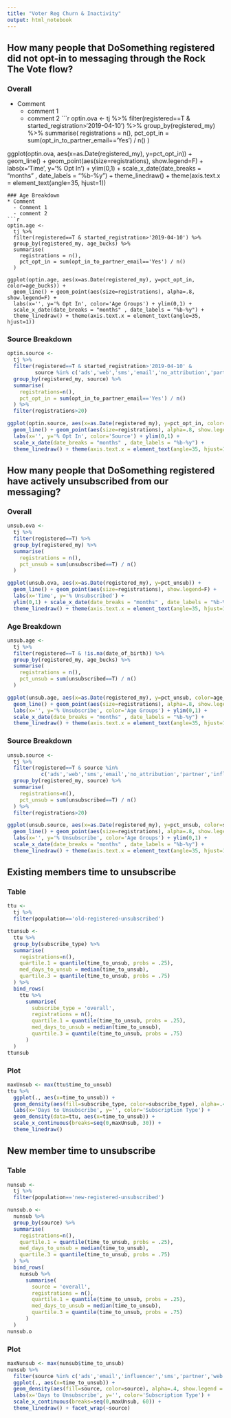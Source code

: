 ```yaml
---
title: "Voter Reg Churn & Inactivity"
output: html_notebook
---
```



## How many people that DoSomething registered did not opt-in to messaging through the Rock The Vote flow? {.tabset .tabset-pills}
### Overall
* Comment
  - comment 1 
  - comment 2
```r
optin.ova <-
  tj %>%
  filter(registered==T & started_registration>'2019-04-10') %>%
  group_by(registered_my) %>%
  summarise(
    registrations = n(),
    pct_opt_in = sum(opt_in_to_partner_email=='Yes') / n()
  )

ggplot(optin.ova, aes(x=as.Date(registered_my), y=pct_opt_in)) +
  geom_line() + geom_point(aes(size=registrations), show.legend=F) +
  labs(x='Time', y='% Opt In') +
  ylim(0,1) + scale_x_date(date_breaks = "months" , date_labels = "%b-%y") +
  theme_linedraw() + theme(axis.text.x = element_text(angle=35, hjust=1))
```
### Age Breakdown
* Comment
  - Comment 1
  - comment 2
```r
optin.age <-
  tj %>%
  filter(registered==T & started_registration>'2019-04-10') %>%
  group_by(registered_my, age_bucks) %>%
  summarise(
    registrations = n(),
    pct_opt_in = sum(opt_in_to_partner_email=='Yes') / n()
  )

ggplot(optin.age, aes(x=as.Date(registered_my), y=pct_opt_in, color=age_bucks)) +
  geom_line() + geom_point(aes(size=registrations), alpha=.8, show.legend=F) +
  labs(x='', y='% Opt In', color='Age Groups') + ylim(0,1) +
  scale_x_date(date_breaks = "months" , date_labels = "%b-%y") +
  theme_linedraw() + theme(axis.text.x = element_text(angle=35, hjust=1))
```
### Source Breakdown
```r
optin.source <-
  tj %>%
  filter(registered==T & started_registration>'2019-04-10' &
         source %in% c('ads','web','sms','email','no_attribution','partner','influencer')) %>%
  group_by(registered_my, source) %>%
  summarise(
    registrations=n(),
    pct_opt_in = sum(opt_in_to_partner_email=='Yes') / n()
  ) %>%
  filter(registrations>20)

ggplot(optin.source, aes(x=as.Date(registered_my), y=pct_opt_in, color=source)) +
  geom_line() + geom_point(aes(size=registrations), alpha=.8, show.legend=F) +
  labs(x='', y='% Opt In', color='Source') + ylim(0,1) +
  scale_x_date(date_breaks = "months" , date_labels = "%b-%y") +
  theme_linedraw() + theme(axis.text.x = element_text(angle=35, hjust=1))
```
## {-}

## How many people that DoSomething registered have actively unsubscribed from our messaging? {.tabset .tabset-pills}
### Overall
```r
unsub.ova <-
  tj %>%
  filter(registered==T) %>%
  group_by(registered_my) %>%
  summarise(
    registrations = n(),
    pct_unsub = sum(unsubscribed==T) / n()
  )

ggplot(unsub.ova, aes(x=as.Date(registered_my), y=pct_unsub)) +
  geom_line() + geom_point(aes(size=registrations), show.legend=F) +
  labs(x='Time', y='% Unsubscribed') +
  ylim(0,1) + scale_x_date(date_breaks = "months" , date_labels = "%b-%y") +
  theme_linedraw() + theme(axis.text.x = element_text(angle=35, hjust=1))
```

### Age Breakdown
```r
unsub.age <-
  tj %>%
  filter(registered==T & !is.na(date_of_birth)) %>%
  group_by(registered_my, age_bucks) %>%
  summarise(
    registrations = n(),
    pct_unsub = sum(unsubscribed==T) / n()
  )

ggplot(unsub.age, aes(x=as.Date(registered_my), y=pct_unsub, color=age_bucks)) +
  geom_line() + geom_point(aes(size=registrations), alpha=.8, show.legend=F) +
  labs(x='', y='% Unsubscribe', color='Age Groups') + ylim(0,1) +
  scale_x_date(date_breaks = "months" , date_labels = "%b-%y") +
  theme_linedraw() + theme(axis.text.x = element_text(angle=35, hjust=1))
```

### Source Breakdown
```r
unsub.source <-
  tj %>%
  filter(registered==T & source %in%
           c('ads','web','sms','email','no_attribution','partner','influencer')) %>%
  group_by(registered_my, source) %>%
  summarise(
    registrations=n(),
    pct_unsub = sum(unsubscribed==T) / n()
  ) %>%
  filter(registrations>20)

ggplot(unsub.source, aes(x=as.Date(registered_my), y=pct_unsub, color=source)) +
  geom_line() + geom_point(aes(size=registrations), alpha=.8, show.legend=F) +
  labs(x='', y='% Unsubscribe', color='Age Groups') + ylim(0,1) +
  scale_x_date(date_breaks = "months" , date_labels = "%b-%y") +
  theme_linedraw() + theme(axis.text.x = element_text(angle=35, hjust=1))
```
## {-}

## Existing members time to unsubscribe {.tabset .tabset-pills}
### Table
```r
ttu <-
  tj %>%
  filter(population=='old-registered-unsubscribed')

ttunsub <-
  ttu %>%
  group_by(subscribe_type) %>%
  summarise(
    registrations=n(),
    quartile.1 = quantile(time_to_unsub, probs = .25),
    med_days_to_unsub = median(time_to_unsub),
    quartile.3 = quantile(time_to_unsub, probs = .75)
  ) %>%
  bind_rows(
    ttu %>%
      summarise(
        subscribe_type = 'overall',
        registrations = n(),
        quartile.1 = quantile(time_to_unsub, probs = .25),
        med_days_to_unsub = median(time_to_unsub),
        quartile.3 = quantile(time_to_unsub, probs = .75)
      )
  )
ttunsub
```
### Plot
```r
maxUnsub <- max(ttu$time_to_unsub)
ttu %>%
  ggplot(., aes(x=time_to_unsub)) +
  geom_density(aes(fill=subscribe_type, color=subscribe_type), alpha=.4) +
  labs(x='Days to Unsubscribe', y='', color='Subscription Type') +
  geom_density(data=ttu, aes(x=time_to_unsub)) +
  scale_x_continuous(breaks=seq(0,maxUnsub, 30)) +
  theme_linedraw()
```
## {-}

## New member time to unsubscribe {.tabset .tabset-pills}
### Table
```r
nunsub <-
  tj %>%
  filter(population=='new-registered-unsubscribed')

nunsub.o <-
  nunsub %>%
  group_by(source) %>%
  summarise(
    registrations=n(),
    quartile.1 = quantile(time_to_unsub, probs = .25),
    med_days_to_unsub = median(time_to_unsub),
    quartile.3 = quantile(time_to_unsub, probs = .75)
  ) %>%
  bind_rows(
    nunsub %>%
      summarise(
        source = 'overall',
        registrations = n(),
        quartile.1 = quantile(time_to_unsub, probs = .25),
        med_days_to_unsub = median(time_to_unsub),
        quartile.3 = quantile(time_to_unsub, probs = .75)
      )
  )
nunsub.o
```

### Plot
```r
maxNunsub <- max(nunsub$time_to_unsub)
nunsub %>%
  filter(source %in% c('ads','email','influencer','sms','partner','web')) %>%
  ggplot(., aes(x=time_to_unsub)) +
  geom_density(aes(fill=source, color=source), alpha=.4, show.legend = F) +
  labs(x='Days to Unsubscribe', y='', color='Subscription Type') +
  scale_x_continuous(breaks=seq(0,maxUnsub, 60)) +
  theme_linedraw() + facet_wrap(~source)
```

## {-}